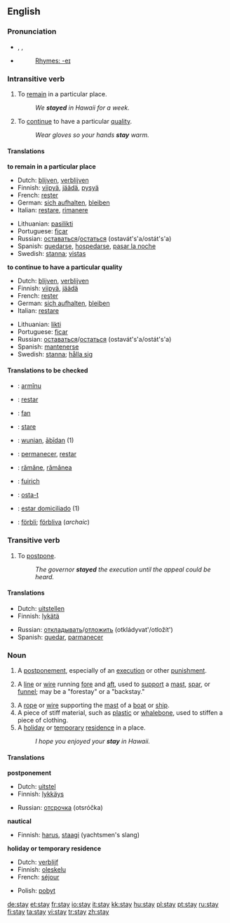 {{wikipedia}}

==English==

{{rank|ancient|parts|getting|675|stay|months|grew|boys}}

===Pronunciation===
*{{AHD|stā}}, {{IPA|/steɪ/}}, {{SAMPA|/steI/}}
*{{audio|en-us-stay.ogg|Audio (US)}}
*:[[Rhymes:English:-eɪ|Rhymes: -eɪ]]

===Intransitive verb===
{{en-verb}}
# To [[remain]] in a particular place.
#: ''We '''stayed''' in Hawaii for a week.''
# To [[continue]] to have a particular [[quality]].
#: ''Wear gloves so your hands '''stay''' warm.''

====Translations====
'''to remain in a particular place'''
{{top}}
*Dutch: [[blijven]], [[verblijven]]
*Finnish: [[viipyä]], [[jäädä]], [[pysyä]]
*French: [[rester]]
*German: [[sich aufhalten]], [[bleiben]]
*Italian: [[restare]], [[rimanere]]
{{mid}}
*Lithuanian: [[pasilikti]]
*Portuguese: [[ficar]]
*Russian: [[оставаться]]/[[остаться]] (ostavát's'a/ostát's'a)
*Spanish: [[quedarse]], [[hospedarse]], [[pasar la noche]]
*Swedish: [[stanna]]; [[vistas]]
{{bottom}}

'''to continue to have a particular quality'''
{{top}}
*Dutch: [[blijven]], [[verblijven]]
*Finnish: [[viipyä]], [[jäädä]]
*French: [[rester]]
*German: [[sich aufhalten]], [[bleiben]]
*Italian: [[restare]]
{{mid}}
*Lithuanian: [[likti]]
*Portuguese: [[ficar]]
*Russian: [[оставаться]]/[[остаться]] (ostavát's'a/ostát's'a)
*Spanish: [[mantenerse]]
*Swedish: [[stanna]]; [[hålla sig]]
{{bottom}}

====Translations to be checked====
{{checktrans}}
*{{ttbc|Aromanian}}: [[armînu]]
*{{ttbc|Ido}}: [[restar]]
*{{ttbc|Irish}}: [[fan]]
*{{ttbc|Italian}}: [[stare]]
*{{ttbc|Old English}}: [[wunian]], [[abidan|ābīdan]] (1)
*{{ttbc|Portuguese}}: [[permanecer]], [[restar]]
*{{ttbc|Romanian}}: [[rămâne]], [[rămânea]]
*{{ttbc|Scottish Gaelic}}: [[fuirich]]
*{{ttbc|Slovio}}: [[osta-t]]
*{{ttbc|Spanish}}: [[estar domiciliado]] (1)
*{{ttbc|Swedish}}: [[förbli]]; [[förbliva]] (''archaic'')

===Transitive verb===
{{en-verb}}
# To [[postpone]].
#: ''The governor '''stayed''' the execution until the appeal could be heard.''

====Translations====
{{top}}
*Dutch: [[uitstellen]]
*Finnish: [[lykätä]]
{{mid}}
*Russian: [[откладывать]]/[[отложить]] (otkládyvat'/otložít')
*Spanish: [[quedar]], [[parmanecer]]
{{bottom}}

===Noun===
{{en-noun}}
# A [[postponement]], especially of an [[execution]] or other [[punishment]].
# {{nautical}} A [[line]] or [[wire]] running [[fore]] and [[aft]], used to [[support]] a [[mast]], [[spar]], or [[funnel]]; may be a "forestay" or a "backstay."
# A [[rope]] or [[wire]] supporting the [[mast]] of a [[boat]] or [[ship]].
# A piece of stiff material, such as [[plastic]] or [[whalebone]], used to stiffen a piece of clothing.
# A [[holiday]] or [[temporary]] [[residence]] in a place.
#: ''I hope you enjoyed your '''stay''' in Hawaii.''

====Translations====
'''postponement'''
{{top}}
*Dutch: [[uitstel]] {{n}}
*Finnish: [[lykkäys]]
{{mid}}
*Russian: [[отсрочка]] (otsróčka)
{{bottom}}
'''nautical'''
{{top}}
*Finnish: [[harus]], [[staagi]] (yachtsmen's slang)
{{bottom}}

'''holiday or temporary residence'''
{{top}}
*Dutch: [[verblijf]] {{n}}
*Finnish: [[oleskelu]]
*French: [[séjour]] {{m}}
{{mid}}
*Polish: [[pobyt]] {{m}}
{{bottom}}

[[de:stay]]
[[et:stay]]
[[fr:stay]]
[[io:stay]]
[[it:stay]]
[[kk:stay]]
[[hu:stay]]
[[pl:stay]]
[[pt:stay]]
[[ru:stay]]
[[fi:stay]]
[[ta:stay]]
[[vi:stay]]
[[tr:stay]]
[[zh:stay]]